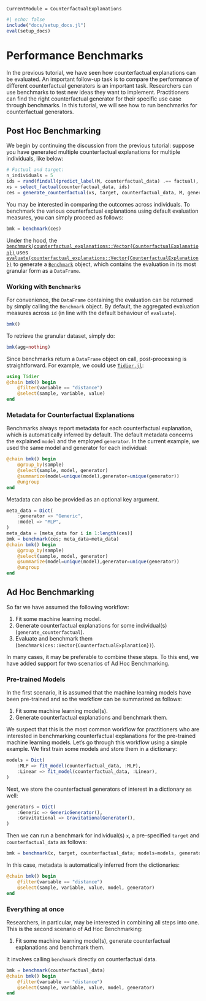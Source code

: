 ```@meta
CurrentModule = CounterfactualExplanations 
```

```julia
#| echo: false
include("docs/setup_docs.jl")
eval(setup_docs)
```

# Performance Benchmarks

In the previous tutorial, we have seen how counterfactual explanations can be evaluated. An important follow-up task is to compare the performance of different counterfactual generators is an important task. Researchers can use benchmarks to test new ideas they want to implement. Practitioners can find the right counterfactual generator for their specific use case through benchmarks. In this tutorial, we will see how to run benchmarks for counterfactual generators. 

## Post Hoc Benchmarking

We begin by continuing the discussion from the previous tutorial: suppose you have generated multiple counterfactual explanations for multiple individuals, like below:

```julia
# Factual and target:
n_individuals = 5
ids = rand(findall(predict_label(M, counterfactual_data) .== factual), n_individuals)
xs = select_factual(counterfactual_data, ids)
ces = generate_counterfactual(xs, target, counterfactual_data, M, generator; num_counterfactuals=5)
```

You may be interested in comparing the outcomes across individuals. To benchmark the various counterfactual explanations using default evaluation measures, you can simply proceed as follows:

```julia
bmk = benchmark(ces)
```

Under the hood, the [`benchmark(counterfactual_explanations::Vector{CounterfactualExplanation})`](@ref) uses [`evaluate(counterfactual_explanations::Vector{CounterfactualExplanation})`](@ref) to generate a [`Benchmark`](@ref) object, which contains the evaluation in its most granular form as a `DataFrame`.

### Working with `Benchmark`s

For convenience, the `DataFrame` containing the evaluation can be returned by simply calling the `Benchmark` object. By default, the aggregated evaluation measures across `id` (in line with the default behaviour of `evaluate`).

```julia
bmk()
```

To retrieve the granular dataset, simply do:

```julia
bmk(agg=nothing)
```

Since benchmarks return a `DataFrame` object on call, post-processing is straightforward. For example, we could use [`Tidier.jl`](https://kdpsingh.github.io/Tidier.jl/dev/):

```julia
using Tidier
@chain bmk() begin
    @filter(variable == "distance")
    @select(sample, variable, value)
end
```

### Metadata for Counterfactual Explanations

Benchmarks always report metadata for each counterfactual explanation, which is automatically inferred by default. The default metadata concerns the explained `model` and the employed `generator`. In the current example, we used the same model and generator for each individual:

```julia
@chain bmk() begin
    @group_by(sample)
    @select(sample, model, generator)
    @summarize(model=unique(model),generator=unique(generator))
    @ungroup
end
```

Metadata can also be provided as an optional key argument.

```julia
meta_data = Dict(
    :generator => "Generic",
    :model => "MLP",
)
meta_data = [meta_data for i in 1:length(ces)]
bmk = benchmark(ces; meta_data=meta_data)
@chain bmk() begin
    @group_by(sample)
    @select(sample, model, generator)
    @summarize(model=unique(model),generator=unique(generator))
    @ungroup
end
```

## Ad Hoc Benchmarking

So far we have assumed the following workflow:

1. Fit some machine learning model.
2. Generate counterfactual explanations for some individual(s) (`generate_counterfactual`).
3. Evaluate and benchmark them (`benchmark(ces::Vector{CounterfactualExplanation})`).

In many cases, it may be preferable to combine these steps. To this end, we have added support for two scenarios of Ad Hoc Benchmarking.

### Pre-trained Models

In the first scenario, it is assumed that the machine learning models have been pre-trained and so the workflow can be summarized as follows:

1. Fit some machine learning model(s).
2. Generate counterfactual explanations and benchmark them. 

We suspect that this is the most common workflow for practitioners who are interested in benchmarking counterfactual explanations for the pre-trained machine learning models. Let's go through this workflow using a simple example. We first train some models and store them in a dictionary:

```julia
models = Dict(
    :MLP => fit_model(counterfactual_data, :MLP),
    :Linear => fit_model(counterfactual_data, :Linear),
)
```

Next, we store the counterfactual generators of interest in a dictionary as well:

```julia
generators = Dict(
    :Generic => GenericGenerator(),
    :Gravitational => GravitationalGenerator(),
)
```

Then we can run a benchmark for individual(s) `x`, a pre-specified `target` and `counterfactual_data` as follows:

```julia
bmk = benchmark(x, target, counterfactual_data; models=models, generators=generators)
```

In this case, metadata is automatically inferred from the dictionaries:

```julia
@chain bmk() begin
    @filter(variable == "distance")
    @select(sample, variable, value, model, generator)
end
```

### Everything at once

Researchers, in particular, may be interested in combining all steps into one. This is the second scenario of Ad Hoc Benchmarking:

1. Fit some machine learning model(s), generate counterfactual explanations and benchmark them. 

It involves calling `benchmark` directly on counterfactual data. 

```julia
bmk = benchmark(counterfactual_data)
@chain bmk() begin
    @filter(variable == "distance")
    @select(sample, variable, value, model, generator)
end
```

